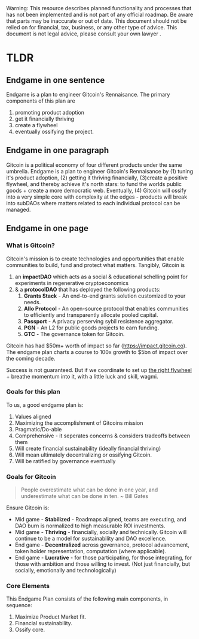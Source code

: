 
<Callout type="warning">
  Warning: This resource describes planned functionality and processes that has
  not been implemented and is not part of any official roadmap. Be aware that parts may be inaccurate or out of
  date.  This document should not be relied on for financial, tax, business, or any other type of advice.  This document is not legal advice, please consult your own lawyer .
</Callout>

# TLDR

## Endgame in one sentence

Endgame is a plan to engineer Gitcoin's Rennaisance. The primary components of this plan are
1. promoting product adoption
2. get it financially thriving
3. create a flywheel
4. eventually ossifying the project.

## Endgame in one paragraph

Gitcoin is a political economy of four different products under the same umbrella.  Endgame is a plan to engineer Gitcoin's Rennaisance by (1) tuning it's product adoption, (2) getting it thriving financially, (3)create a positive flywheel, and thereby achieve it's north stars: to fund the worlds public goods + create a more democratic web.  Eventually, (4) Gitcoin will ossify into a very simple core with complexity at the edges - products will break into subDAOs where matters related to each individual protocol can be managed.

## Endgame in one page


### What is Gitcoin?

Gitcoin's mission is to create technologies and opportunities that enable communities to build, fund and protect what matters.  Tangibly, Gitcoin is 

1. an **impactDAO** which acts as a social & educational schelling point for experiments in regenerative cryptoeconomics 
2. & a **protocolDAO** that has deployed the following products:
    1. **Grants Stack** - An end-to-end grants solution customized to your needs.
    2. **Allo Protocol** -  An open-source protocol that enables communities to efficiently and transparently allocate pooled capital.
    3. **Passport** - A privacy perserving sybil resistence aggregator.
    4. **PGN** - An L2 for public goods projects to earn funding.
    5. **GTC** - The governance token for Gitcoin.


Gitcoin has had $50m+ worth of impact so far (https://impact.gitcoin.co).  The endgame plan charts a course to 100x growth to $5bn of impact over the coming decade.

Success is not guaranteed.  But if we coordinate to set up [the right flywheel](/endgame_plan/stateofgitcoin/wearehere#network-effects) + breathe momentum into it, with a little luck and skill, wagmi.

### Goals for this plan

To us, a good endgame plan is:
1. Values aligned
1. Maximizing the accomplishment of Gitcoins mission
1. Pragmatic/Do-able
1. Comprehensive - it seperates concerns & considers tradeoffs between them
1. Will create financial sustainability (ideally financial thriving)
1. Will mean ultimately decentralizing or ossifying Gitcoin.
1. Will be ratified by governance eventually

### Goals for Gitcoin

> People overestimate what can be done in one year, and underestimate what can be done in ten. ~ Bill Gates

Ensure Gitcoin is:
- Mid game - **Stabilized** - Roadmaps aligned, teams are executing, and DAO burn is normalized to high measurable ROI investments.
- Mid game - **Thriving** - financially, socially and technically. Gitcoin will continue to be a model for sustainability and DAO excellence.
- End game - **Decentralized** across governance, protocol advancement, token holder representation, computation (where applicable).
- End game - **Lucrative** - for those participating, for those integrating, for those with ambition and those willing to invest. (Not just financially, but socially, emotionally  and technologically)

### Core Elements

This Endgame Plan consists of the following main components, in sequence:
1. Maximize Product Market fit.
2. Financial sustainability.
3. Ossify core.

